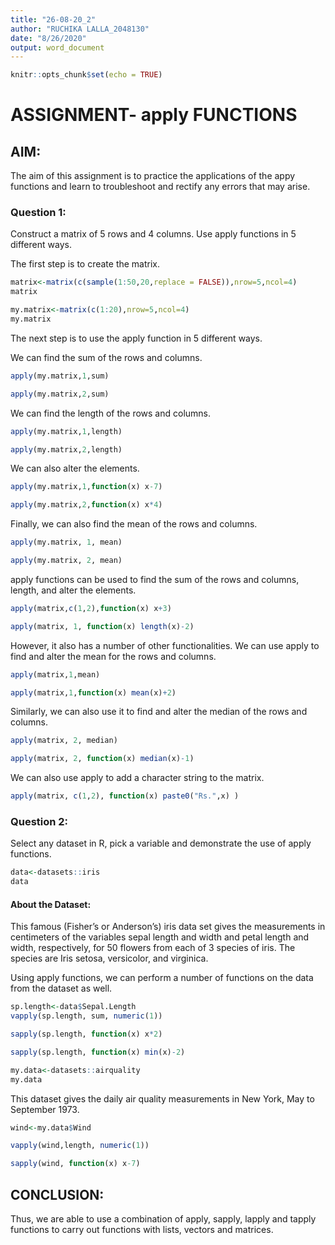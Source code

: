 ```yaml
---
title: "26-08-20_2"
author: "RUCHIKA LALLA_2048130"
date: "8/26/2020"
output: word_document
---
```


```r
knitr::opts_chunk$set(echo = TRUE)
```

# ASSIGNMENT- apply FUNCTIONS

## AIM:
The aim of this assignment is to practice the applications of the appy functions and learn to troubleshoot and rectify any errors that may arise.

### Question 1:
Construct a matrix of 5 rows and 4 columns. Use apply functions in 5 different ways.

The first step is to create the matrix.
```r
matrix<-matrix(c(sample(1:50,20,replace = FALSE)),nrow=5,ncol=4)
matrix
```

```r
my.matrix<-matrix(c(1:20),nrow=5,ncol=4)
my.matrix
```

The next step is to use the apply function in 5 different ways.

We can find the sum of the rows and columns.
```r
apply(my.matrix,1,sum)
```

```r
apply(my.matrix,2,sum)
```

We can find the length of the rows and columns.
```r
apply(my.matrix,1,length)
```

```r
apply(my.matrix,2,length)
```

We can also alter the elements.
```r
apply(my.matrix,1,function(x) x-7)
```

```r
apply(my.matrix,2,function(x) x*4)
```

Finally, we can also find the mean of the rows and columns.
```r
apply(my.matrix, 1, mean)
```

```r
apply(my.matrix, 2, mean)
```

apply functions can be used to find the sum of the rows and columns, length, and alter the elements.
```r
apply(matrix,c(1,2),function(x) x+3)
```

```r
apply(matrix, 1, function(x) length(x)-2)
```


However, it also has a number of other functionalities. We can use apply to find and alter the mean for the rows and columns.
```r
apply(matrix,1,mean)
```

```r
apply(matrix,1,function(x) mean(x)+2)
```

Similarly, we can also use it to find and alter the median of the rows and columns.
```r
apply(matrix, 2, median)
```

```r
apply(matrix, 2, function(x) median(x)-1)
```

We can also use apply to add a character string to the matrix.
```r
apply(matrix, c(1,2), function(x) paste0("Rs.",x) )
```

### Question 2:
Select any dataset in R, pick a variable and demonstrate the use of apply functions.

```r
data<-datasets::iris
data
```

#### About the Dataset:
This famous (Fisher's or Anderson's) iris data set gives the measurements in centimeters of the variables sepal length and width and petal length and width, respectively, for 50 flowers from each of 3 species of iris. The species are Iris setosa, versicolor, and virginica.

Using apply functions, we can perform a number of functions on the data from the dataset as well.
```r
sp.length<-data$Sepal.Length
vapply(sp.length, sum, numeric(1))
```

```r
sapply(sp.length, function(x) x*2)
```

```r
sapply(sp.length, function(x) min(x)-2)
```


```r
my.data<-datasets::airquality
my.data
```

This dataset gives the daily air quality measurements in New York, May to September 1973.

```r
wind<-my.data$Wind
```

```r
vapply(wind,length, numeric(1))
```

```r
sapply(wind, function(x) x-7)
```

## CONCLUSION:
Thus, we are able to use a combination of apply, sapply, lapply and tapply functions to carry out functions with lists, vectors and matrices.